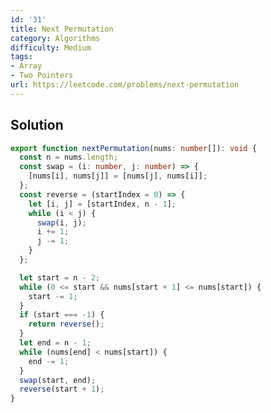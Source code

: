 ```yaml
---
id: '31'
title: Next Permutation
category: Algorithms
difficulty: Medium
tags:
- Array
- Two Pointers
url: https://leetcode.com/problems/next-permutation
---
```


## Solution

```typescript filename="solution.ts" copy
export function nextPermutation(nums: number[]): void {
  const n = nums.length;
  const swap = (i: number, j: number) => {
    [nums[i], nums[j]] = [nums[j], nums[i]];
  };
  const reverse = (startIndex = 0) => {
    let [i, j] = [startIndex, n - 1];
    while (i < j) {
      swap(i, j);
      i += 1;
      j -= 1;
    }
  };

  let start = n - 2;
  while (0 <= start && nums[start + 1] <= nums[start]) {
    start -= 1;
  }
  if (start === -1) {
    return reverse();
  }
  let end = n - 1;
  while (nums[end] < nums[start]) {
    end -= 1;
  }
  swap(start, end);
  reverse(start + 1);
}
```

